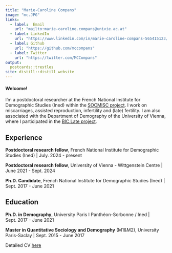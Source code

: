---
title: "Marie-Caroline Compans"
image: "mc.JPG"
links:
  - label:  Email
    url: "mailto:marie-caroline.compans@univie.ac.at"
  - label: LinkedIn
    url: "https://www.linkedin.com/in/marie-caroline-compans-565415123/?originalSubdomain=fr"
  - label: Github 
    url: "https://github.com/mccompans"
  - label: Twitter 
    url: "https://twitter.com/MCCompans" 
output:
  postcards::trestles
site: distill::distill_website
---

#### Welcome!

I'm a postdoctoral researcher at the French National Institute for Demographic Studies (Ined) within the [SOCMISC project](https://soc-misc.site.ined.fr/). I work on miscarriages, assisted reproduction, infertility and (late) fertility. I am also associated with the Department of Demography of the University of Vienna, where I participated in the [BIC.Late project](https://biclate.univie.ac.at/).

## Experience

**Postdoctoral research fellow**, French National Institute for Demographic Studies (Ined) \| July. 2024 - present

**Postdoctoral research fellow**, University of Vienna - Wittgenstein Centre \| June 2021 - Sept. 2024

**Ph.D. Candidate**, French National Institute for Demographic Studies (Ined) \| Sept. 2017 - June 2021

## Education

**Ph.D. in Demography**, University Paris I Panthéon-Sorbonne / Ined \| Sept. 2017 - June 2021

**Master in Quantitative Sociology and Demography** (M1&M2), University Paris-Saclay \| Sept. 2015 - June 2017



Detailed CV [here](CV_Compans_MC.pdf)